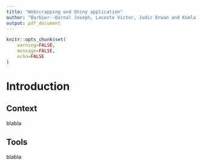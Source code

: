 ```yaml
---
title: "Webscrapping and Shiny application"
author: "Barbier--Darnal Joseph, Lacoste Victor, Judic Erwan and Komla Djodji Adayeke"
output: pdf_document
---
```


```r
knitr::opts_chunk$set(
    warning=FALSE,
    message=FALSE,
    echo=FALSE
)
```

# Introduction

## Context

blabla

## Tools

blabla